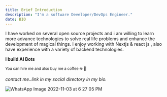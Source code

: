 ```yaml
---
title: Brief Introduction 
description: "I'm a software Developer/DevOps Engineer." 
date: BIO
---
```

 I have worked on several open source projects and i am willing to learn more advance technologies to solve real life problems and enhance the development of magical things. I enjoy working with Nextjs & react js , also have experience with a variety of backend technologies. 

**I build AI Bots**

<sub>You can hire me and also buy me a coffee ☕️ 🤗</sub>

<script data-name="BMC-Widget" data-cfasync="false" src="https://cdnjs.buymeacoffee.com/1.0.0/widget.prod.min.js" data-id="vc4cvvwvhpl" data-description="Support me on Buy me a coffee!" data-message="Thank you for visiting, you can buy me a coffee 🤗" data-color="#5F7FFF" data-position="Right" data-x_margin="18" data-y_margin="18"></script>

_contact me..link in my social directory in my bio._

![WhatsApp Image 2022-11-03 at 6 27 05 PM](https://user-images.githubusercontent.com/102603571/199701383-3b378e6f-08af-4a28-822d-5fd9e821ed67.jpeg)


